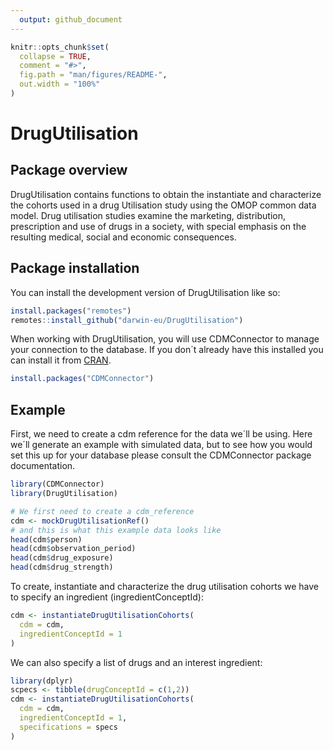 ```yaml
---
  output: github_document
---
```


<!-- README.md is generated from README.Rmd. Please edit that file -->

```r
knitr::opts_chunk$set(
  collapse = TRUE,
  comment = "#>",
  fig.path = "man/figures/README-",
  out.width = "100%"
)
```

# DrugUtilisation

<!-- badges: start 
[![codecov.io](https://codecov.io/github/darwin-eu/IncidencePrevalence/coverage.svg?branch=main)](https://codecov.io/github/darwin-eu/IncidencePrevalence?branch=main)
[![R-CMD-check](https://github.com/darwin-eu/IncidencePrevalence/workflows/R-CMD-check/badge.svg)](https://github.com/darwin-eu/IncidencePrevalence/actions)
[![Lifecycle:Experimental](https://img.shields.io/badge/Lifecycle-Experimental-339999)](https://www.tidyverse.org/lifecycle/#experimental)
badges: end -->

## Package overview

DrugUtilisation contains functions to obtain the instantiate and characterize the cohorts used in a drug Utilisation study using the OMOP common data model. Drug utilisation studies examine the marketing, distribution, prescription and use of drugs in a society, with special emphasis on the resulting medical, social and economic consequences.

## Package installation

You can install the development version of DrugUtilisation like so:

```r
install.packages("remotes")
remotes::install_github("darwin-eu/DrugUtilisation")
```

When working with DrugUtilisation, you will use CDMConnector to manage your connection to the database. If you don´t already have this installed you can install it from [CRAN](https://CRAN.R-project.org/package=CDMConnector).
```r
install.packages("CDMConnector")
```

## Example
First, we need to create a cdm reference for the data we´ll be using. Here we´ll generate an example with simulated data, but to see how you would set this up for your database please consult the CDMConnector package documentation.

```r
library(CDMConnector)
library(DrugUtilisation)

# We first need to create a cdm_reference
cdm <- mockDrugUtilisationRef()
# and this is what this example data looks like
head(cdm$person)
head(cdm$observation_period)
head(cdm$drug_exposure)
head(cdm$drug_strength)
```

To create, instantiate and characterize the drug utilisation cohorts we have to specify an ingredient (ingredientConceptId):

```r
cdm <- instantiateDrugUtilisationCohorts(
  cdm = cdm,
  ingredientConceptId = 1
)
```

We can also specify a list of drugs and an interest ingredient:
```r
library(dplyr)
scpecs <- tibble(drugConceptId = c(1,2))
cdm <- instantiateDrugUtilisationCohorts(
  cdm = cdm,
  ingredientConceptId = 1,
  specifications = specs
)
```

